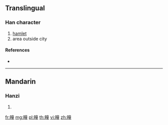{{character info/new}}
==Translingual==

===Han character===
{{Han char|rn=102|rad=田|as=12|sn=17|four=|canj=WYTG|ids=⿰田童}}

# [[hamlet]]
# area outside city

====References====
* {{Han ref|kx=0766.190|dkj=21942|dj=1176.270|hdz=42553.010|uh=7583|ud=30083}}

----

==Mandarin==

===Hanzi===
{{cmn-hanzi|pin=[[tuǎn]] ([[tuan3]])|wg=t'uan<sup>3</sup>}}

# {{defn|lang=cmn|sort=田12}}

[[fr:疃]]
[[mg:疃]]
[[pl:疃]]
[[th:疃]]
[[vi:疃]]
[[zh:疃]]